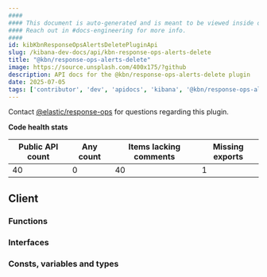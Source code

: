 ```yaml
---
####
#### This document is auto-generated and is meant to be viewed inside our experimental, new docs system.
#### Reach out in #docs-engineering for more info.
####
id: kibKbnResponseOpsAlertsDeletePluginApi
slug: /kibana-dev-docs/api/kbn-response-ops-alerts-delete
title: "@kbn/response-ops-alerts-delete"
image: https://source.unsplash.com/400x175/?github
description: API docs for the @kbn/response-ops-alerts-delete plugin
date: 2025-07-05
tags: ['contributor', 'dev', 'apidocs', 'kibana', '@kbn/response-ops-alerts-delete']
---
```




Contact [@elastic/response-ops](https://github.com/orgs/elastic/teams/response-ops) for questions regarding this plugin.

**Code health stats**

| Public API count  | Any count | Items lacking comments | Missing exports |
|-------------------|-----------|------------------------|-----------------|
| 40 | 0 | 40 | 1 |

## Client

### Functions
<DocDefinitionList data={kbnResponseOpsAlertsDeleteObj.client.functions}/>

### Interfaces
<DocDefinitionList data={kbnResponseOpsAlertsDeleteObj.client.interfaces}/>

### Consts, variables and types
<DocDefinitionList data={kbnResponseOpsAlertsDeleteObj.client.misc}/>

